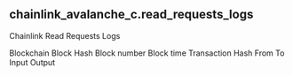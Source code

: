## chainlink_avalanche_c.read_requests_logs 
Chainlink Read Requests Logs


<ParamField path="blockchain">
Blockchain
</ParamField>
<ParamField path="block_hash">
Block Hash
</ParamField>
<ParamField path="block_number">
Block number
</ParamField>
<ParamField path="block_time">
Block time
</ParamField>
<ParamField path="tx_hash">
Transaction Hash
</ParamField>
<ParamField path="from">
From
</ParamField>
<ParamField path="to">
To
</ParamField>
<ParamField path="input">
Input
</ParamField>
<ParamField path="output">
Output
</ParamField>
